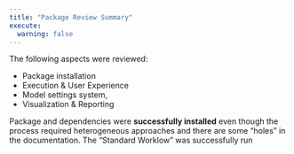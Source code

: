 ```yaml
---
title: "Package Review Summary"
execute: 
  warning: false
---
```


The following aspects were reviewed:

- Package installation
- Execution & User Experience
- Model settings system,
- Visualization & Reporting


Package and dependencies were **successfully installed** even though the process required heterogeneous approaches and there are some "holes" in the documentation.
The "Standard Worklow" was successfully run